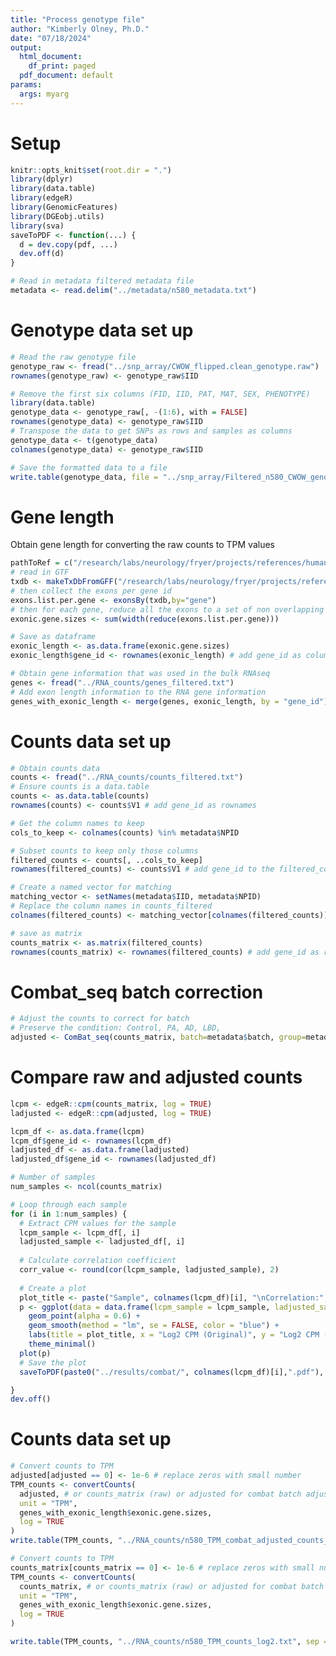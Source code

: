 ```yaml
---
title: "Process genotype file"
author: "Kimberly Olney, Ph.D."
date: "07/18/2024"
output:
  html_document:
    df_print: paged
  pdf_document: default
params:
  args: myarg
---
```


# Setup
```r
knitr::opts_knit$set(root.dir = ".")
library(dplyr)
library(data.table)
library(edgeR)
library(GenomicFeatures)
library(DGEobj.utils)
library(sva)
saveToPDF <- function(...) {
  d = dev.copy(pdf, ...)
  dev.off(d)
}

# Read in metadata filtered metadata file 
metadata <- read.delim("../metadata/n580_metadata.txt")
```

# Genotype data set up 
```r
# Read the raw genotype file
genotype_raw <- fread("../snp_array/CWOW_flipped.clean_genotype.raw")
rownames(genotype_raw) <- genotype_raw$IID

# Remove the first six columns (FID, IID, PAT, MAT, SEX, PHENOTYPE)
library(data.table)
genotype_data <- genotype_raw[, -(1:6), with = FALSE]
rownames(genotype_data) <- genotype_raw$IID
# Transpose the data to get SNPs as rows and samples as columns
genotype_data <- t(genotype_data)
colnames(genotype_data) <- genotype_raw$IID

# Save the formatted data to a file
write.table(genotype_data, file = "../snp_array/Filtered_n580_CWOW_genotype_data.txt", sep = " ", quote = FALSE, col.names = NA)
```

# Gene length
Obtain gene length for converting the raw counts to TPM values
```r
pathToRef = c("/research/labs/neurology/fryer/projects/references/human/")
# read in GTF
txdb <- makeTxDbFromGFF("/research/labs/neurology/fryer/projects/references/human/gencode.v38.annotation.gtf",format="gtf")
# then collect the exons per gene id
exons.list.per.gene <- exonsBy(txdb,by="gene")
# then for each gene, reduce all the exons to a set of non overlapping exons, calculate their lengths (widths) and sum then
exonic.gene.sizes <- sum(width(reduce(exons.list.per.gene)))

# Save as dataframe
exonic_length <- as.data.frame(exonic.gene.sizes)
exonic_length$gene_id <- rownames(exonic_length) # add gene_id as column 

# Obtain gene information that was used in the bulk RNAseq 
genes <- fread("../RNA_counts/genes_filtered.txt")
# Add exon length information to the RNA gene information 
genes_with_exonic_length <- merge(genes, exonic_length, by = "gene_id")
```


# Counts data set up  
```r
# Obtain counts data
counts <- fread("../RNA_counts/counts_filtered.txt")
# Ensure counts is a data.table
counts <- as.data.table(counts)
rownames(counts) <- counts$V1 # add gene_id as rownames 

# Get the column names to keep
cols_to_keep <- colnames(counts) %in% metadata$NPID

# Subset counts to keep only those columns
filtered_counts <- counts[, ..cols_to_keep]
rownames(filtered_counts) <- counts$V1 # add gene_id to the filtered_counts

# Create a named vector for matching
matching_vector <- setNames(metadata$IID, metadata$NPID)
# Replace the column names in counts_filtered
colnames(filtered_counts) <- matching_vector[colnames(filtered_counts)]

# save as matrix 
counts_matrix <- as.matrix(filtered_counts)
rownames(counts_matrix) <- rownames(filtered_counts) # add gene_id as rownames
```

# Combat_seq batch correction 
```r
# Adjust the counts to correct for batch 
# Preserve the condition: Control, PA, AD, LBD,
adjusted <- ComBat_seq(counts_matrix, batch=metadata$batch, group=metadata$TYPE)
```
# Compare raw and adjusted counts
```r
lcpm <- edgeR::cpm(counts_matrix, log = TRUE)
ladjusted <- edgeR::cpm(adjusted, log = TRUE)

lcpm_df <- as.data.frame(lcpm)
lcpm_df$gene_id <- rownames(lcpm_df)
ladjusted_df <- as.data.frame(ladjusted)
ladjusted_df$gene_id <- rownames(ladjusted_df)

# Number of samples
num_samples <- ncol(counts_matrix)

# Loop through each sample
for (i in 1:num_samples) {
  # Extract CPM values for the sample
  lcpm_sample <- lcpm_df[, i]
  ladjusted_sample <- ladjusted_df[, i]
  
  # Calculate correlation coefficient
  corr_value <- round(cor(lcpm_sample, ladjusted_sample), 2)
  
  # Create a plot
  plot_title <- paste("Sample", colnames(lcpm_df)[i], "\nCorrelation:", corr_value)
  p <- ggplot(data = data.frame(lcpm_sample = lcpm_sample, ladjusted_sample = ladjusted_sample), aes(x = lcpm_sample, y = ladjusted_sample)) +
    geom_point(alpha = 0.6) +
    geom_smooth(method = "lm", se = FALSE, color = "blue") +
    labs(title = plot_title, x = "Log2 CPM (Original)", y = "Log2 CPM (Adjusted)") +
    theme_minimal()
  plot(p)
  # Save the plot
  saveToPDF(paste0("../results/combat/", colnames(lcpm_df)[i],".pdf"), width = 4, height = 4)

}
dev.off()
```


# Counts data set up  
```r
# Convert counts to TPM 
adjusted[adjusted == 0] <- 1e-6 # replace zeros with small number 
TPM_counts <- convertCounts(
  adjusted, # or counts_matrix (raw) or adjusted for combat batch adjusted counts 
  unit = "TPM",
  genes_with_exonic_length$exonic.gene.sizes,
  log = TRUE
)
write.table(TPM_counts, "../RNA_counts/n580_TPM_combat_adjusted_counts_log2.txt", sep = "\t", quote = FALSE)

# Convert counts to TPM 
counts_matrix[counts_matrix == 0] <- 1e-6 # replace zeros with small number 
TPM_counts <- convertCounts(
  counts_matrix, # or counts_matrix (raw) or adjusted for combat batch adjusted counts 
  unit = "TPM",
  genes_with_exonic_length$exonic.gene.sizes,
  log = TRUE
)

write.table(TPM_counts, "../RNA_counts/n580_TPM_counts_log2.txt", sep = "\t", quote = FALSE)
```

